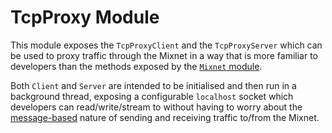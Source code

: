 # TcpProxy Module

This module exposes the `TcpProxyClient` and the `TcpProxyServer` which can be used to proxy traffic through the Mixnet in a way that is more familiar to developers than the methods exposed by the [`Mixnet` module](./mxinet).

Both `Client` and `Server` are intended to be initialised and then run in a background thread, exposing a configurable `localhost` socket which developers can read/write/stream to without having to worry about the [message-based](../concepts/messages) nature of sending and receiving traffic to/from the Mixnet.
